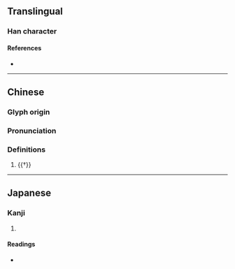 {{character info}}
==Translingual==

===Han character===
{{Han char|rn=94|rad=犬|as=10|sn=13|four=48267|canj=KHOIR|ids=⿰犭倉}}

====References====
* {{Han ref|kx=0717.111|hdz=21363.100|uh=734A|ud=29514|bh=DEAF|bd=57007}}

----

==Chinese==
{{zh-forms|s=𪺷}}

===Glyph origin===
{{Han etym}}

===Pronunciation===
{{zh-pron
|m=chuàng,cāng
|mc=y
|oc=y
|cat=n
}}

===Definitions===
{{zh-hanzi}}

# {{†}} {{zh-only|獊囊}} {{gl|"[[chaos]]"}}

----

==Japanese==

===Kanji===
{{ja-kanji|grade=|rs=犬10}}

# {{rfdef|ja|sort=犬10}}

====Readings====
* {{ja-readings|on=[[そう]] (sō)|kun=|nanori=}}